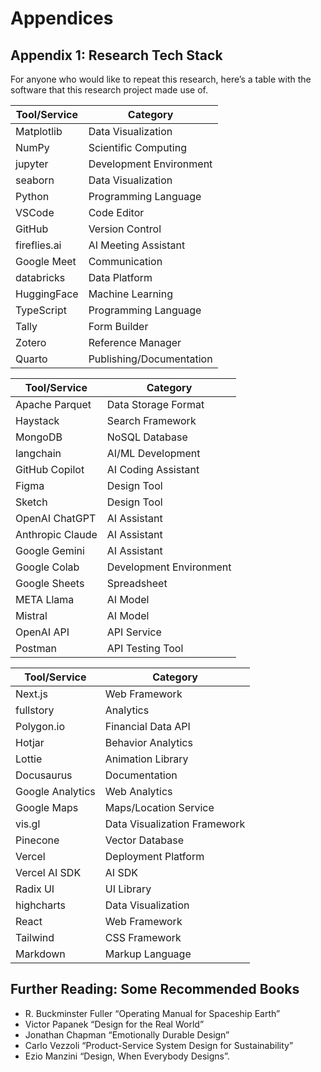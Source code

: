 # Appendices

## Appendix 1: Research Tech Stack

For anyone who would like to repeat this research, here's a table with the software that this research project made use of.

| Tool/Service | Category                 |
|--------------|--------------------------|
| Matplotlib   | Data Visualization       |
| NumPy        | Scientific Computing     |
| jupyter      | Development Environment  |
| seaborn      | Data Visualization       |
| Python       | Programming Language     |
| VSCode       | Code Editor              |
| GitHub       | Version Control          |
| fireflies.ai | AI Meeting Assistant     |
| Google Meet  | Communication            |
| databricks   | Data Platform            |
| HuggingFace  | Machine Learning         |
| TypeScript   | Programming Language     |
| Tally        | Form Builder             |
| Zotero       | Reference Manager        |
| Quarto       | Publishing/Documentation |

| Tool/Service     | Category                |
|------------------|-------------------------|
| Apache Parquet   | Data Storage Format     |
| Haystack         | Search Framework        |
| MongoDB          | NoSQL Database          |
| langchain        | AI/ML Development       |
| GitHub Copilot   | AI Coding Assistant     |
| Figma            | Design Tool             |
| Sketch           | Design Tool             |
| OpenAI ChatGPT   | AI Assistant            |
| Anthropic Claude | AI Assistant            |
| Google Gemini    | AI Assistant            |
| Google Colab     | Development Environment |
| Google Sheets    | Spreadsheet             |
| META Llama       | AI Model                |
| Mistral          | AI Model                |
| OpenAI API       | API Service             |
| Postman          | API Testing Tool        |

| Tool/Service     | Category                     |
|------------------|------------------------------|
| Next.js          | Web Framework                |
| fullstory        | Analytics                    |
| Polygon.io       | Financial Data API           |
| Hotjar           | Behavior Analytics           |
| Lottie           | Animation Library            |
| Docusaurus       | Documentation                |
| Google Analytics | Web Analytics                |
| Google Maps      | Maps/Location Service        |
| vis.gl           | Data Visualization Framework |
| Pinecone         | Vector Database              |
| Vercel           | Deployment Platform          |
| Vercel AI SDK    | AI SDK                       |
| Radix UI         | UI Library                   |
| highcharts       | Data Visualization           |
| React            | Web Framework                |
| Tailwind         | CSS Framework                |
| Markdown         | Markup Language              |


## Further Reading: Some Recommended Books

- R. Buckminster Fuller "Operating Manual for Spaceship Earth"
- Victor Papanek "Design for the Real World"
- Jonathan Chapman "Emotionally Durable Design"
- Carlo Vezzoli "Product-Service System Design for Sustainability"
- Ezio Manzini "Design, When Everybody Designs".

